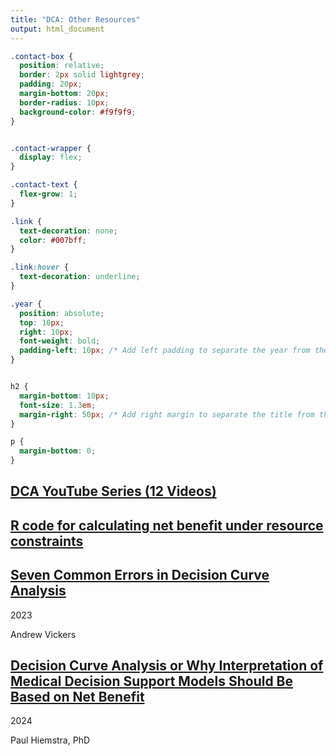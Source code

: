 ```yaml
---
title: "DCA: Other Resources"
output: html_document
---
```


```css

.contact-box {
  position: relative;
  border: 2px solid lightgrey;
  padding: 20px;
  margin-bottom: 20px;
  border-radius: 10px;
  background-color: #f9f9f9;
}


.contact-wrapper {
  display: flex;
}

.contact-text {
  flex-grow: 1;
}

.link {
  text-decoration: none;
  color: #007bff;
}

.link:hover {
  text-decoration: underline;
}

.year {
  position: absolute;
  top: 10px;
  right: 10px;
  font-weight: bold;
  padding-left: 10px; /* Add left padding to separate the year from the text */
}


h2 {
  margin-bottom: 10px;
  font-size: 1.3em;
  margin-right: 50px; /* Add right margin to separate the title from the year */
}

p {
  margin-bottom: 0;
}

```

<div class="contact-wrapper contact-box">
<div class="contact-text">
<h2><a href="https://www.youtube.com/playlist?list=PL_3UUp3wcnVYYQUQ5wXgNjkl1LI1mocA3">DCA YouTube Series (12 Videos)</a></h2>
</div>
</div>

<div class="contact-wrapper contact-box">
<div class="contact-text">
<h2><a href="https://github.com/ML4LHS/modelrecon">R code for calculating net benefit under resource constraints</a></h2>
</div>
</div>

<div class="contact-wrapper contact-box">
<div class="contact-text">
<h2><a href="https://www.fharrell.com/post/edca/">Seven Common Errors in Decision Curve Analysis</a></h2>
<span class="year">2023</span>
<p> Andrew Vickers </p>
</div>
</div>

<div class="contact-wrapper contact-box">
<div class="contact-text">
<h2><a href="https://it-innovations-healthcare.medium.com/decision-curve-analysis-or-why-interpretation-of-medical-decision-support-models-should-be-based-on-b553acedb998">Decision Curve Analysis or Why Interpretation of Medical Decision Support Models Should Be Based on Net Benefit</a></h2>
<span class="year">2024</span>
<p>Paul Hiemstra, PhD</p>
</div>
</div>

